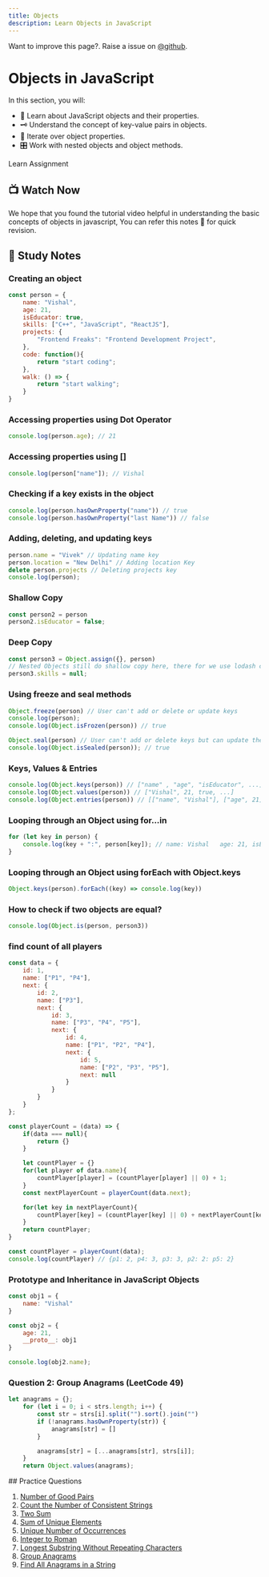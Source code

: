 ```yaml
---
title: Objects
description: Learn Objects in JavaScript
---
```


<Callout>


Want to improve this page?. Raise a issue on [@github](https://github.com/FrontendFreaks/Official-Website).
</Callout>

# Objects in JavaScript

In this section, you will:

- 📘 Learn about JavaScript objects and their properties.
- 🗝️ Understand the concept of key-value pairs in objects.
- 🔄 Iterate over object properties.
- 🎛️ Work with nested objects and object methods.

<Tabs defaultValue="learn">

<TabsList>
  <TabsTrigger value="learn">Learn</TabsTrigger>
  <TabsTrigger value="assignment">Assignment</TabsTrigger>
</TabsList>

<TabsContent value="learn">

## 📺 Watch Now

<div className="w-full h-full">
    <VideoPlayer src="https://youtube.com/live/pYTNGZERlQY"/>

<Callout type="info">
    We hope that you found the tutorial video helpful in understanding the basic concepts of objects in javascript, You can refer this notes 📝 for quick revision.
</Callout>

## 📝 Study Notes

### Creating an object
```javascript
const person = {
    name: "Vishal",
    age: 21,
    isEducator: true,
    skills: ["C++", "JavaScript", "ReactJS"],
    projects: {
        "Frontend Freaks": "Frontend Development Project",
    },
    code: function(){
        return "start coding";
    },
    walk: () => {
        return "start walking";
    }
}
```

### Accessing properties using Dot Operator
```javascript
console.log(person.age); // 21
```

### Accessing properties using []
```javascript
console.log(person["name"]); // Vishal
```

### Checking if a key exists in the object
```javascript
console.log(person.hasOwnProperty("name")) // true
console.log(person.hasOwnProperty("last Name")) // false
```

### Adding, deleting, and updating keys
```javascript
person.name = "Vivek" // Updating name key 
person.location = "New Delhi" // Adding location Key
delete person.projects // Deleting projects key
console.log(person);
```

### Shallow Copy
```javascript
const person2 = person
person2.isEducator = false;
```

### Deep Copy
```javascript
const person3 = Object.assign({}, person)
// Nested Objects still do shallow copy here, there for we use lodash cloneDeep method(out of scope for this course)
person3.skills = null;
```

### Using freeze and seal methods
```javascript
Object.freeze(person) // User can't add or delete or update keys
console.log(person);
console.log(Object.isFrozen(person)) // true
```

```javascript
Object.seal(person) // User can't add or delete keys but can update the value
console.log(Object.isSealed(person)); // true
```

### Keys, Values & Entries
```javascript
console.log(Object.keys(person)) // ["name" , "age", "isEducator", ...]
console.log(Object.values(person)) // ["Vishal", 21, true, ...]
console.log(Object.entries(person)) // [["name", "Vishal"], ["age", 21], ["isEducator", true], ...]
```

### Looping through an Object using for...in
```javascript
for (let key in person) {
    console.log(key + ":", person[key]); // name: Vishal   age: 21, isEducator: true ...
}
```

### Looping through an Object using forEach with Object.keys
```javascript
Object.keys(person).forEach((key) => console.log(key))
```
### How to check if two objects are equal?
```javascript
console.log(Object.is(person, person3))
```

### find count of all players
```javascript
const data = {
    id: 1,
    name: ["P1", "P4"],
    next: {
        id: 2,
        name: ["P3"],
        next: {
            id: 3,
            name: ["P3", "P4", "P5"],
            next: {
                id: 4,
                name: ["P1", "P2", "P4"],
                next: {
                    id: 5,
                    name: ["P2", "P3", "P5"],
                    next: null
                }
            }
        }
    }
};

const playerCount = (data) => {
    if(data === null){
        return {}
    }

    let countPlayer = {}
    for(let player of data.name){
        countPlayer[player] = (countPlayer[player] || 0) + 1;
    }
    const nextPlayerCount = playerCount(data.next);

    for(let key in nextPlayerCount){
        countPlayer[key] = (countPlayer[key] || 0) + nextPlayerCount[key]
    }
    return countPlayer;
}

const countPlayer = playerCount(data);
console.log(countPlayer) // {p1: 2, p4: 3, p3: 3, p2: 2: p5: 2}
```

### Prototype and Inheritance in JavaScript Objects

```javascript
const obj1 = {
    name: "Vishal"
}

const obj2 = {
    age: 21,
    __proto__: obj1
}

console.log(obj2.name);
```

### Question 2: Group Anagrams (LeetCode 49)

```javascript
let anagrams = {};
    for (let i = 0; i < strs.length; i++) {
        const str = strs[i].split("").sort().join("")
        if (!anagrams.hasOwnProperty(str)) {
            anagrams[str] = []
        }

        anagrams[str] = [...anagrams[str], strs[i]];
    }
    return Object.values(anagrams);
```

</div>

</TabsContent>

<TabsContent value="assignment">
## Practice Questions

1. [Number of Good Pairs](https://leetcode.com/problems/number-of-good-pairs/)
2. [Count the Number of Consistent Strings](https://leetcode.com/problems/count-the-number-of-consistent-strings/)
3. [Two Sum](https://leetcode.com/problems/two-sum/)
4. [Sum of Unique Elements](https://leetcode.com/problems/sum-of-unique-elements/)
5. [Unique Number of Occurrences](https://leetcode.com/problems/unique-number-of-occurrences/)
6. [Integer to Roman](https://leetcode.com/problems/integer-to-roman/)
7. [Longest Substring Without Repeating Characters](https://leetcode.com/problems/longest-substring-without-repeating-characters/)
8. [Group Anagrams](https://leetcode.com/problems/group-anagrams/)
9. [Find All Anagrams in a String](https://leetcode.com/problems/find-all-anagrams-in-a-string/)
</TabsContent>


</Tabs>


